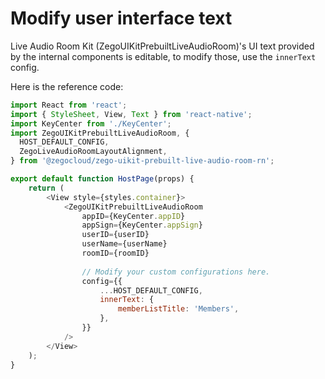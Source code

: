 # Modify user interface text

Live Audio Room Kit (ZegoUIKitPrebuiltLiveAudioRoom)'s UI text provided by the internal components is editable, to modify those, use the `innerText` config.

Here is the reference code:

```javascript
import React from 'react';
import { StyleSheet, View, Text } from 'react-native';
import KeyCenter from './KeyCenter';
import ZegoUIKitPrebuiltLiveAudioRoom, {
  HOST_DEFAULT_CONFIG,
  ZegoLiveAudioRoomLayoutAlignment,
} from '@zegocloud/zego-uikit-prebuilt-live-audio-room-rn';

export default function HostPage(props) {
    return (
        <View style={styles.container}>
            <ZegoUIKitPrebuiltLiveAudioRoom
                appID={KeyCenter.appID}
                appSign={KeyCenter.appSign}
                userID={userID}
                userName={userName}
                roomID={roomID}
                
                // Modify your custom configurations here.
                config={{
                    ...HOST_DEFAULT_CONFIG,
                    innerText: { 
                        memberListTitle: 'Members',
                    },
                }}
            />
        </View>
    );
}
```
